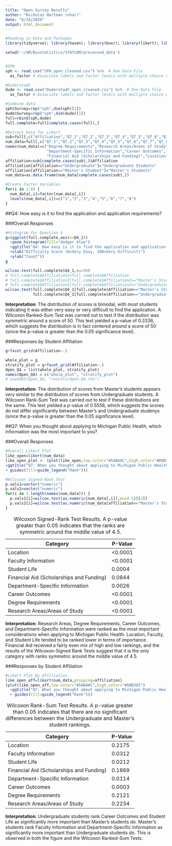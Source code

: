 ```yaml
---
title: "Open Survey Results"
author: "Nicholas Hartman (nhar)"
date: "6/24/2020"
output: html_document
---
```


```r
#Reading in Data and Packages
library(tidyverse); library(haven); library(boxr); library(likert); library(knitr)

setwd('~/UM/Biostatistics/STATCOM/processed_data')


#SPH
sph <- read.csv("SPH_open_cleaned.csv") %>%  # One Data File
  as_factor # Associate labels and factor levels with multiple choice questions

#Duderstadt
dude <- read.csv("Duderstadt_open_cleaned.csv") %>%  # One Data File
  as_factor # Associate labels and factor levels with multiple choice questions
```

```r
#Combine data
sph$Survey=rep("sph",dim(sph)[1])
dude$Survey=rep("sph",dim(dude)[1])
full=rbind(sph,dude)
full.complete=full[complete.cases(full),]
```

```r
#Extract Data for Likert
sub=full[,c("Affiliation","Q7_1","Q7_2","Q7_3","Q7_4","Q7_5","Q7_6","Q7_7","Q7_8")]
num_data=full[,c("Q7_1","Q7_2","Q7_3","Q7_4","Q7_5","Q7_6","Q7_7","Q7_8")]
names(num_data)=c("Degree Requirements","Research Areas/Areas of Study",
                  "Department-Specific Information","Career Outcomes","Faculty Information","Student Life",
                  "Financial Aid (Scholarships and Funding)","Location")
affiliation=sub[complete.cases(sub),]$Affiliation
affiliation[affiliation=="Undergraduate"]="Undergraduate Students"
affiliation[affiliation=="Master's Student"]="Master's Students"
num_data=as.data.frame(num_data[complete.cases(sub),])

#Create Factor Variables
for(i in 1:8) {
  num_data[,i]=factor(num_data[,i])
  levels(num_data[,i])=c("1","2","3","4","5","6","7","8")
}
```

##Q4: How easy is it to find the application and application requirements?

###Overall Responses

```r
#Histogram for Question 4
g=(ggplot(full.complete,aes(x=Q4_1))
  +geom_histogram(fill="dodger blue")
  +ggtitle("Q4: How easy is it to find the application and application requirements?")
  +xlab("Difficulty Score (0=Very Easy, 100=Very Difficult)")
  +ylab("Count"))
g
```

```r
wilcox.test(full.complete$Q4_1,mu=50)
# full.complete$Affiliation2=full.complete$Affiliation
# full.complete$Affiliation2[full.complete$Affiliation2=="Master's Student"]="Master's Students"
# full.complete$Affiliation2[full.complete$Affiliation2=="Undergraduate"]="Undergraduate Students"
wilcox.test(full.complete$Q4_1[full.complete$Affiliation=="Master's Student"],
            full.complete$Q4_1[full.complete$Affiliation=="Undergraduate"])
```



**Interpretation**: The distribution of scores is bimodal, with most students indicating it was either very easy or very difficult to find the application. A Wilcoxon Ranked-Sum Test was carried out to test if the distribution was symmetric around a score of 50. This test yielded a p-value of 0.3336, which suggests the distribution is in fact centered around a score of 50 (since the p-value is greater than the 0.05 significance level). 

###Responses by Student Affiliation

```r
g+facet_grid(Affiliation~.)
```


```r
whole_plot = g
stratify_plot = g+facet_grid(Affiliation~.)
Open_Q4 = list(whole_plot, stratify_plot)
names(Open_Q4) = c("whole_plot", "stratify_plot")
# saveRDS(Open_Q4, "results/Open_Q4.rds")
```


**Interpretation**: The distribution of scores from Master's students appears very similar to the distribution of scores from Undergraduate students. A Wilcoxon Rank-Sum Test was carried out to test if these distributions are the same. This test yielded a p-value of 0.5558, which suggests the scores do not differ significantly between Master's and Undergraduate studenys (since the p-value is greater than the 0.05 significance level).

##Q7: When you thought about applying to Michigan Public Health, which information was the most important to you?

###Overall Responses

```r
#Overall Likert Plot
like_open=likert(num_data)
like_open_plot <- (plot(like_open,low.color="#5AB4AC",high.color="#D8B365")
+ggtitle("Q7: When you thought about applying to Michigan Public Health, \n which information was the most important to you?")
+ guides(fill=guide_legend("Rank")))
```

```r
#Wilcoxon Signed-Rank Test
p.vals1=vector("numeric")
p.vals2=vector("numeric")
for(i in 1:length(names(num_data))) {
  p.vals1[i]=wilcox.test(as.numeric(num_data[,i]),mu=4.5)[[3]]
  p.vals2[i]=wilcox.test(as.numeric(num_data[affiliation=="Master's Student",i]), as.numeric(num_data[affiliation=="Undergraduate",i]))[[3]]
}
```

| Category | P-Value |
| -------- | ------- |
| Location |     <0.0001    |
| Faculty Information |    <0.0001     |
| Student Life |     0.0004    | 
| Financial Aid (Scholarships and Funding) |    0.0844     |
| Department-Specific Information |    0.0026     |
| Career Outcomes |    <0.0001     |
| Degree Requirements |    <0.0001     |
| Research Areas/Areas of Study |    <0.0001     |

Table: Wilcoxon Signed-Rank Test Results. A p-value greater than 0.05 indicates that the ranks are symmetric around the middle value of 4.5. 

**Interpretation**: Research Areas, Degree Requirements, Career Outcomes, and Department-Specific Information were ranked as the most important considerations when applying to Michigan Public Health. Location, Faculty, and Student Life tended to be ranked lower in terms of importance. Financial Aid received a fairly even mix of high and low rankings, and the results of the Wilcoxon-Signed Rank Tests suggest that it is the only category with ranks symmetric around the middle value of 4.5. 

###Responses by Student Affiliation

```r
#Likert Plot By Affiliation
like_open_aff=likert(num_data,grouping=affiliation)
(plot(like_open_aff,low.color="#5AB4AC",high.color="#D8B365")
  +ggtitle("Q7: When you thought about applying to Michigan Public Health, \n which information was the most important to you?")
  + guides(fill=guide_legend("Rank")))
```

| Category | P-Value |
| -------- | ------- |
| Location |     0.2175   |
| Faculty Information |    0.0312     |
| Student Life |     0.0212    | 
| Financial Aid (Scholarships and Funding) |    0.1869     |
| Department-Specific Information |    0.0114    |
| Career Outcomes |    0.0003    |
| Degree Requirements |    0.2121    |
| Research Areas/Areas of Study |    0.2234     |

Table: Wilcoxon Rank-Sum Test Results. A p-value greater than 0.05 indicates that there are no significant differences between the Undergraduate and Master's student rankings. 

**Interpretation**: Undergraduate students rank Career Outcomes and Student Life as significantly more important than Master's students do. Master's students rank Faculty Information and Department-Specific Information as significantly more important than Undergraduate students do. This is observed in both the figure and the Wilcoxon Ranked-Sum Tests.











